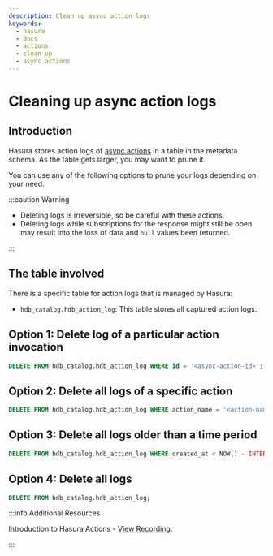 ```yaml
---
description: Clean up async action logs
keywords:
  - hasura
  - docs
  - actions
  - clean up
  - async actions
---
```


# Cleaning up async action logs

## Introduction

Hasura stores action logs of [async actions](/graphql/core/actions/async-actions.mdx) in a table
in the metadata schema. As the table gets larger, you may want to prune
it.

You can use any of the following options to prune your logs depending on
your need.

:::caution Warning

- Deleting logs is irreversible, so be careful with these actions.
- Deleting logs while subscriptions for the response might still be
  open may result into the loss of data and `null` values been
  returned.

:::

## The table involved

There is a specific table for action logs that is managed by Hasura:

- `hdb_catalog.hdb_action_log`: This table stores all captured action logs.

## Option 1: Delete log of a particular action invocation

```SQL
DELETE FROM hdb_catalog.hdb_action_log WHERE id = '<async-action-id>';
```

## Option 2: Delete all logs of a specific action

```SQL
DELETE FROM hdb_catalog.hdb_action_log WHERE action_name = '<action-name>';
```

## Option 3: Delete all logs older than a time period

```SQL
DELETE FROM hdb_catalog.hdb_action_log WHERE created_at < NOW() - INTERVAL '3 months';
```

## Option 4: Delete all logs

```SQL
DELETE FROM hdb_catalog.hdb_action_log;
```

:::info Additional Resources

Introduction to Hasura Actions - [View Recording](https://hasura.io/events/webinar/hasura-actions/?pg=docs&plcmt=body&cta=view-recording&tech=).

:::

